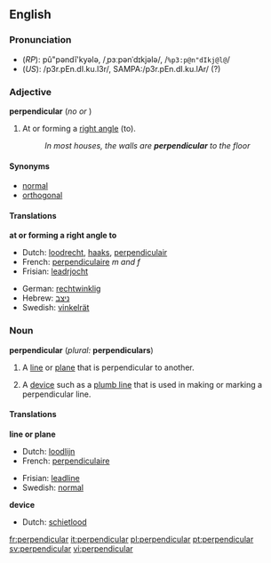 {{see|Perpendicular}}

==English==
===Pronunciation===
*(''RP''): pû"pəndĭ'kyələ, /ˌpɜːpənˈdɪkjələ/, /<tt>%p3:p@n"dIkj@l@</tt>/
*(''US''): /p3r.pEn.dI.ku.l3r/, SAMPA:/p3r.pEn.dI.ku.lAr/ (?)<!--needs to be checked-->

===Adjective===
{{wikipedia}}
'''perpendicular''' (''no {{compar}} or {{superl}}'' )
#{{geometry}} At or forming a [[right angle]] (to).
#:''In most houses, the walls are '''perpendicular''' to the floor''

====Synonyms====
*[[normal]]
*[[orthogonal]]

====Translations====

'''at or forming a right angle to'''
{{top}}
*Dutch: [[loodrecht]], [[haaks]], [[perpendiculair]]
*French: [[perpendiculaire]] ''m and f''
*Frisian: [[leadrjocht]]
{{mid}}
*German: [[rechtwinklig]]
*Hebrew: [[ניצב]]
*Swedish: [[vinkelrät]]
{{bottom}}

===Noun===
'''perpendicular''' (''plural:'' '''perpendiculars''')

#{{geometry}} A [[line]] or [[plane]] that is perpendicular to another.
#A [[device]] such as a [[plumb line]] that is used in making or marking a perpendicular line.

====Translations====

'''line or plane'''
{{top}}
*Dutch: [[loodlijn]] {{f}}
*French: [[perpendiculaire]] {{f}}
{{mid}}
*Frisian: [[leadline]]
*Swedish: [[normal]] {{c}}
{{bottom}}

'''device'''
{{top}}
*Dutch: [[schietlood]] {{n}}
{{mid}}
{{bottom}}

[[fr:perpendicular]]
[[it:perpendicular]]
[[pl:perpendicular]]
[[pt:perpendicular]]
[[sv:perpendicular]]
[[vi:perpendicular]]